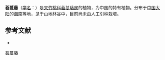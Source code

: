 {{Speciesbox
| name = 荟蔓藤
| status = 
| status_system = 
| image = 
| genus = Cosmostigma
| species = hainanense
| authority = [[蒋英_(植物学家)|Tsiang]] in Sunyatsenia
}}

'''荟蔓藤'''（[[学名|学名]]：{{lang|la|''Cosmostigma hainanense''}}）是[[夹竹桃科|夹竹桃科]][[荟蔓藤属|荟蔓藤属]]的植物，为中国的特有植物。分布于[[中国大陆|中国大陆]]的[[海南|海南]]等地，见于山地林谷中，目前尚未由人工引种栽培。

== 参考文献 ==
<div class="references-small">
* {{cite web| url =http://www.bioinfo.cn/db05/KmzwSpecies.php?action=view&id=1613| title =荟蔓藤| work =《中国高等植物数据库全库》| publisher =中国科学院微生物研究所| author =昆明植物研究所| accessdate =2009-02-22| deadurl =yes| archiveurl =https://web.archive.org/web/20160305044735/http://www.bioinfo.cn/db05/KmzwSpecies.php?action=view&id=1613| archivedate =2016-03-05}}
</div>
{{Taxonbar|from=Q15225585}}

[[Category:荟蔓藤属|荟蔓藤]]


{{植物小作品}}